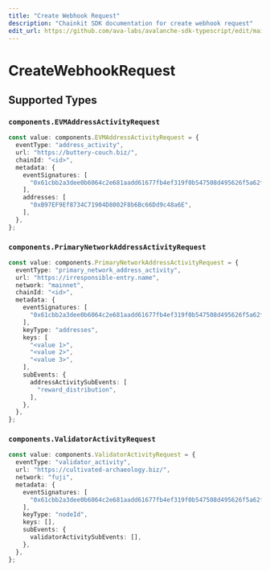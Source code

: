 ```yaml
---
title: "Create Webhook Request"
description: "Chainkit SDK documentation for create webhook request"
edit_url: https://github.com/ava-labs/avalanche-sdk-typescript/edit/main/chainkit/docs/models/operations/createwebhookrequest.md
---
```


# CreateWebhookRequest

## Supported Types

### `components.EVMAddressActivityRequest`

```typescript
const value: components.EVMAddressActivityRequest = {
  eventType: "address_activity",
  url: "https://buttery-couch.biz/",
  chainId: "<id>",
  metadata: {
    eventSignatures: [
      "0x61cbb2a3dee0b6064c2e681aadd61677fb4ef319f0b547508d495626f5a62f64",
    ],
    addresses: [
      "0xB97EF9Ef8734C71904D8002F8b6Bc66Dd9c48a6E",
    ],
  },
};
```

### `components.PrimaryNetworkAddressActivityRequest`

```typescript
const value: components.PrimaryNetworkAddressActivityRequest = {
  eventType: "primary_network_address_activity",
  url: "https://irresponsible-entry.name",
  network: "mainnet",
  chainId: "<id>",
  metadata: {
    eventSignatures: [
      "0x61cbb2a3dee0b6064c2e681aadd61677fb4ef319f0b547508d495626f5a62f64",
    ],
    keyType: "addresses",
    keys: [
      "<value 1>",
      "<value 2>",
      "<value 3>",
    ],
    subEvents: {
      addressActivitySubEvents: [
        "reward_distribution",
      ],
    },
  },
};
```

### `components.ValidatorActivityRequest`

```typescript
const value: components.ValidatorActivityRequest = {
  eventType: "validator_activity",
  url: "https://cultivated-archaeology.biz/",
  network: "fuji",
  metadata: {
    eventSignatures: [
      "0x61cbb2a3dee0b6064c2e681aadd61677fb4ef319f0b547508d495626f5a62f64",
    ],
    keyType: "nodeId",
    keys: [],
    subEvents: {
      validatorActivitySubEvents: [],
    },
  },
};
```